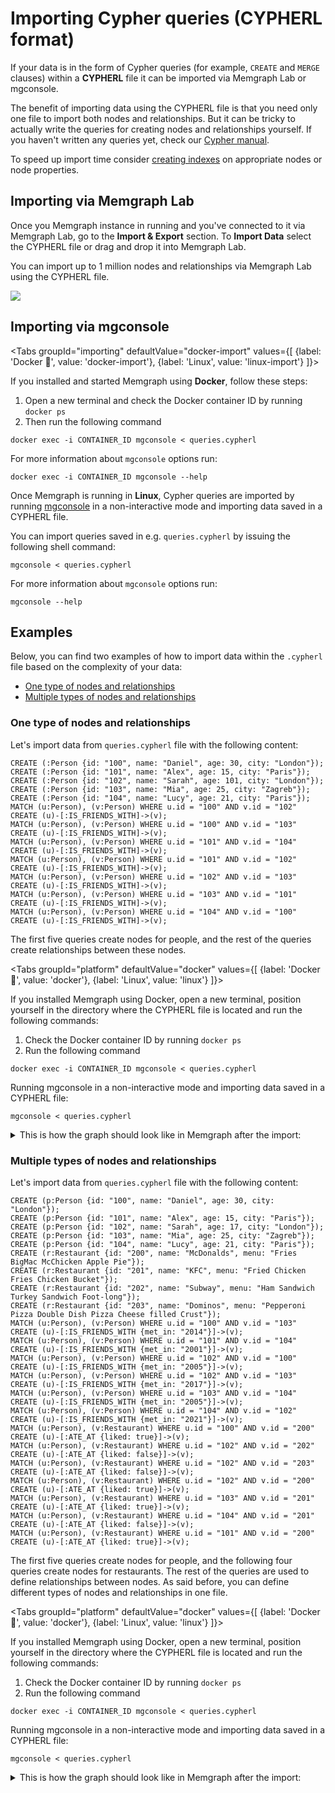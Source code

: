 
# Importing Cypher queries (CYPHERL format)


If your data is in the form of Cypher queries (for example, `CREATE` and `MERGE`
clauses) within a **CYPHERL** file it can be imported via Memgraph Lab or
mgconsole.

The benefit of importing data using the CYPHERL file is that you need only
one file to import both nodes and relationships. But it can be tricky to
actually write the queries for creating nodes and relationships yourself. If you
haven't written any queries yet, check our [Cypher manual](/cypher-manual).

<Callout>

To speed up import time consider [creating indexes](/how-to-guides/indexes.md)
on appropriate nodes or node properties.

</Callout>

## Importing via Memgraph Lab

Once you Memgraph instance in running and you've connected to it via Memgraph
Lab, go to the **Import & Export** section. To **Import Data** select the
CYPHERL file or drag and drop it into Memgraph Lab. 

You can import up to 1 million nodes and relationships via Memgraph Lab using
the CYPHERL file. 

![](/pages/data-migration/cypherl/import-lab.png)

## Importing via mgconsole

<Tabs
  groupId="importing"
  defaultValue="docker-import"
  values={[
    {label: 'Docker 🐳', value: 'docker-import'},
    {label: 'Linux', value: 'linux-import'}
  ]}>
<TabItem value='docker-import'>

If you installed and started Memgraph using **Docker**, follow these steps:

1. Open a new terminal and check the Docker container ID by running `docker ps`
2. Then run the following command

  ```
  docker exec -i CONTAINER_ID mgconsole < queries.cypherl
  ```

For more information about `mgconsole` options run:

```console
docker exec -i CONTAINER_ID mgconsole --help
```

</TabItem>
<TabItem value= 'linux-import'>

Once Memgraph is running in **Linux**, Cypher queries are imported by running
[mgconsole](/connect-to-memgraph/mgconsole.md) in a non-interactive mode and
importing data saved in a CYPHERL file. 

You can import queries saved in e.g. `queries.cypherl` by issuing the following
shell command:

```plaintext
mgconsole < queries.cypherl
```

For more information about `mgconsole` options run:

```console
mgconsole --help
```
  </TabItem>
</Tabs>

## Examples

Below, you can find two examples of how to import data within the `.cypherl` file
based on the complexity of your data:
<!-- no toc -->
  - [One type of nodes and relationships](#one-type-of-nodes-and-relationships)
  - [Multiple types of nodes and relationships](#multiple-types-of-nodes-and-relationships)

### One type of nodes and relationships

Let's import data from `queries.cypherl` file with the following content:

```plaintext
CREATE (:Person {id: "100", name: "Daniel", age: 30, city: "London"});
CREATE (:Person {id: "101", name: "Alex", age: 15, city: "Paris"});
CREATE (:Person {id: "102", name: "Sarah", age: 101, city: "London"});
CREATE (:Person {id: "103", name: "Mia", age: 25, city: "Zagreb"});
CREATE (:Person {id: "104", name: "Lucy", age: 21, city: "Paris"});
MATCH (u:Person), (v:Person) WHERE u.id = "100" AND v.id = "102" CREATE (u)-[:IS_FRIENDS_WITH]->(v);
MATCH (u:Person), (v:Person) WHERE u.id = "100" AND v.id = "103" CREATE (u)-[:IS_FRIENDS_WITH]->(v);
MATCH (u:Person), (v:Person) WHERE u.id = "101" AND v.id = "104" CREATE (u)-[:IS_FRIENDS_WITH]->(v);
MATCH (u:Person), (v:Person) WHERE u.id = "101" AND v.id = "102" CREATE (u)-[:IS_FRIENDS_WITH]->(v);
MATCH (u:Person), (v:Person) WHERE u.id = "102" AND v.id = "103" CREATE (u)-[:IS_FRIENDS_WITH]->(v);
MATCH (u:Person), (v:Person) WHERE u.id = "103" AND v.id = "101" CREATE (u)-[:IS_FRIENDS_WITH]->(v);
MATCH (u:Person), (v:Person) WHERE u.id = "104" AND v.id = "100" CREATE (u)-[:IS_FRIENDS_WITH]->(v);
```

The first five queries create nodes for people, and the rest of the queries create
relationships between these nodes.

<Tabs
  groupId="platform"
  defaultValue="docker"
  values={[
    {label: 'Docker 🐳', value: 'docker'},
    {label: 'Linux', value: 'linux'}
  ]}>
  <TabItem value="docker">

If you installed Memgraph using Docker, open a new terminal, position yourself
in the directory where the CYPHERL file is located and run the following
commands: 

1. Check the Docker container ID by running `docker ps`
2. Run the following command

  ```
  docker exec -i CONTAINER_ID mgconsole < queries.cypherl
  ```

</TabItem>
<TabItem value= 'linux'>

Running mgconsole in a non-interactive mode and importing data saved in a
CYPHERL file:

```console
mgconsole < queries.cypherl
```

</TabItem>
</Tabs>

<details>
  <summary>This is how the graph should look like in Memgraph after the import:</summary>
  <div>
    ![](/pages/data-migration/cypherl/cypherl_one_type_nodes_and_relationships.png)
  </div>
</details>

### Multiple types of nodes and relationships

Let's import data from `queries.cypherl` file with the following content:

```plaintext
CREATE (p:Person {id: "100", name: "Daniel", age: 30, city: "London"});
CREATE (p:Person {id: "101", name: "Alex", age: 15, city: "Paris"});
CREATE (p:Person {id: "102", name: "Sarah", age: 17, city: "London"});
CREATE (p:Person {id: "103", name: "Mia", age: 25, city: "Zagreb"});
CREATE (p:Person {id: "104", name: "Lucy", age: 21, city: "Paris"});
CREATE (r:Restaurant {id: "200", name: "McDonalds", menu: "Fries BigMac McChicken Apple Pie"});
CREATE (r:Restaurant {id: "201", name: "KFC", menu: "Fried Chicken Fries Chicken Bucket"});
CREATE (r:Restaurant {id: "202", name: "Subway", menu: "Ham Sandwich Turkey Sandwich Foot-long"});
CREATE (r:Restaurant {id: "203", name: "Dominos", menu: "Pepperoni Pizza Double Dish Pizza Cheese filled Crust"});
MATCH (u:Person), (v:Person) WHERE u.id = "100" AND v.id = "103" CREATE (u)-[:IS_FRIENDS_WITH {met_in: "2014"}]->(v);
MATCH (u:Person), (v:Person) WHERE u.id = "101" AND v.id = "104" CREATE (u)-[:IS_FRIENDS_WITH {met_in: "2001"}]->(v);
MATCH (u:Person), (v:Person) WHERE u.id = "102" AND v.id = "100" CREATE (u)-[:IS_FRIENDS_WITH {met_in: "2005"}]->(v);
MATCH (u:Person), (v:Person) WHERE u.id = "102" AND v.id = "103" CREATE (u)-[:IS_FRIENDS_WITH {met_in: "2017"}]->(v);
MATCH (u:Person), (v:Person) WHERE u.id = "103" AND v.id = "104" CREATE (u)-[:IS_FRIENDS_WITH {met_in: "2005"}]->(v);
MATCH (u:Person), (v:Person) WHERE u.id = "104" AND v.id = "102" CREATE (u)-[:IS_FRIENDS_WITH {met_in: "2021"}]->(v);
MATCH (u:Person), (v:Restaurant) WHERE u.id = "100" AND v.id = "200" CREATE (u)-[:ATE_AT {liked: true}]->(v);
MATCH (u:Person), (v:Restaurant) WHERE u.id = "102" AND v.id = "202" CREATE (u)-[:ATE_AT {liked: false}]->(v);
MATCH (u:Person), (v:Restaurant) WHERE u.id = "102" AND v.id = "203" CREATE (u)-[:ATE_AT {liked: false}]->(v);
MATCH (u:Person), (v:Restaurant) WHERE u.id = "102" AND v.id = "200" CREATE (u)-[:ATE_AT {liked: true}]->(v);
MATCH (u:Person), (v:Restaurant) WHERE u.id = "103" AND v.id = "201" CREATE (u)-[:ATE_AT {liked: true}]->(v);
MATCH (u:Person), (v:Restaurant) WHERE u.id = "104" AND v.id = "201" CREATE (u)-[:ATE_AT {liked: false}]->(v);
MATCH (u:Person), (v:Restaurant) WHERE u.id = "101" AND v.id = "200" CREATE (u)-[:ATE_AT {liked: true}]->(v);
```

The first five queries create nodes for people, and the following four queries
create nodes for restaurants. The rest of the queries are used to define
relationships between nodes. As said before, you can define different types of
nodes and relationships in one file.

<Tabs
  groupId="platform"
  defaultValue="docker"
  values={[
    {label: 'Docker 🐳', value: 'docker'},
    {label: 'Linux', value: 'linux'}
  ]}>
<TabItem value="docker">

If you installed Memgraph using Docker, open a new terminal, position yourself
in the directory where the CYPHERL file is located and run the following
commands: 

1. Check the Docker container ID by running `docker ps`
2. Run the following command

  ```
  docker exec -i CONTAINER_ID mgconsole < queries.cypherl
  ```

</TabItem>
<TabItem value= 'linux'>

Running mgconsole in a non-interactive mode and importing data saved in a
CYPHERL file:

```console
mgconsole < queries.cypherl
```

</TabItem>
</Tabs>

<details>
  <summary>This is how the graph should look like in Memgraph after the import:</summary>
  <div>
    ![](/pages/data-migration/cypherl/cypherl_multiple_type_nodes_and_relationships.png)
  </div>
</details>
